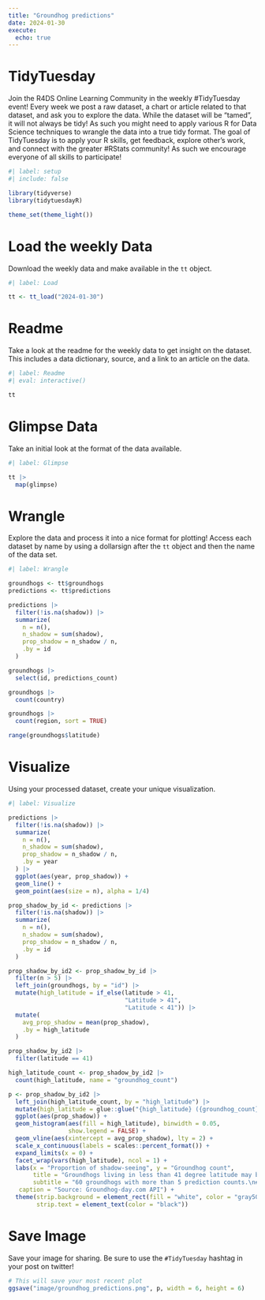 ```yaml
---
title: "Groundhog predictions"
date: 2024-01-30
execute: 
  echo: true
---
```


# TidyTuesday

Join the R4DS Online Learning Community in the weekly #TidyTuesday event!
Every week we post a raw dataset, a chart or article related to that dataset, and ask you to explore the data.
While the dataset will be “tamed”, it will not always be tidy! As such you might need to apply various R for Data Science techniques to wrangle the data into a true tidy format.
The goal of TidyTuesday is to apply your R skills, get feedback, explore other’s work, and connect with the greater #RStats community!
As such we encourage everyone of all skills to participate!

```r
#| label: setup
#| include: false

library(tidyverse)
library(tidytuesdayR)

theme_set(theme_light())
```

# Load the weekly Data

Download the weekly data and make available in the `tt` object.

```r
#| label: Load

tt <- tt_load("2024-01-30")
```

# Readme

Take a look at the readme for the weekly data to get insight on the dataset.
This includes a data dictionary, source, and a link to an article on the data.

```r
#| label: Readme
#| eval: interactive()

tt

```

# Glimpse Data

Take an initial look at the format of the data available.

```r
#| label: Glimpse

tt |> 
  map(glimpse)

```

# Wrangle

Explore the data and process it into a nice format for plotting! Access each dataset by name by using a dollarsign after the `tt` object and then the name of the data set.

```r
#| label: Wrangle

groundhogs <- tt$groundhogs
predictions <- tt$predictions
```

```r
predictions |> 
  filter(!is.na(shadow)) |> 
  summarize(
    n = n(),
    n_shadow = sum(shadow),
    prop_shadow = n_shadow / n,
    .by = id
  )

groundhogs |> 
  select(id, predictions_count)

groundhogs |> 
  count(country)

groundhogs |> 
  count(region, sort = TRUE)

range(groundhogs$latitude)
```

# Visualize

Using your processed dataset, create your unique visualization.

```r
#| label: Visualize

predictions |> 
  filter(!is.na(shadow)) |> 
  summarize(
    n = n(),
    n_shadow = sum(shadow),
    prop_shadow = n_shadow / n,
    .by = year
  ) |> 
  ggplot(aes(year, prop_shadow)) +
  geom_line() +
  geom_point(aes(size = n), alpha = 1/4)
```

```r
prop_shadow_by_id <- predictions |> 
  filter(!is.na(shadow)) |> 
  summarize(
    n = n(),
    n_shadow = sum(shadow),
    prop_shadow = n_shadow / n,
    .by = id
  )

prop_shadow_by_id2 <- prop_shadow_by_id |> 
  filter(n > 5) |> 
  left_join(groundhogs, by = "id") |> 
  mutate(high_latitude = if_else(latitude > 41,
                                 "Latitude > 41",
                                 "Latitude < 41")) |> 
  mutate(
    avg_prop_shadow = mean(prop_shadow),
    .by = high_latitude
  )

prop_shadow_by_id2 |> 
  filter(latitude == 41)

high_latitude_count <- prop_shadow_by_id2 |> 
  count(high_latitude, name = "groundhog_count")

p <- prop_shadow_by_id2 |> 
  left_join(high_latitude_count, by = "high_latitude") |> 
  mutate(high_latitude = glue::glue("{high_latitude} ({groundhog_count})")) |>
  ggplot(aes(prop_shadow)) +
  geom_histogram(aes(fill = high_latitude), binwidth = 0.05,
                 show.legend = FALSE) +
  geom_vline(aes(xintercept = avg_prop_shadow), lty = 2) +
  scale_x_continuous(labels = scales::percent_format()) +
  expand_limits(x = 0) +
  facet_wrap(vars(high_latitude), ncol = 1) +
  labs(x = "Proportion of shadow-seeing", y = "Groundhog count",
       title = "Groundhogs living in less than 41 degree latitude may be\nmore likely to see shadows",
       subtitle = "60 groundhogs with more than 5 prediction counts.\n# in parenthes denotes number of groundhogs.\nDased line denotes mean.",
   caption = "Source: Groundhog-day.com API") +
  theme(strip.background = element_rect(fill = "white", color = "gray50"),
        strip.text = element_text(color = "black"))
```

# Save Image

Save your image for sharing. Be sure to use the `#TidyTuesday` hashtag in your post on twitter! 

```r

# This will save your most recent plot
ggsave("image/groundhog_predictions.png", p, width = 6, height = 6)

```
